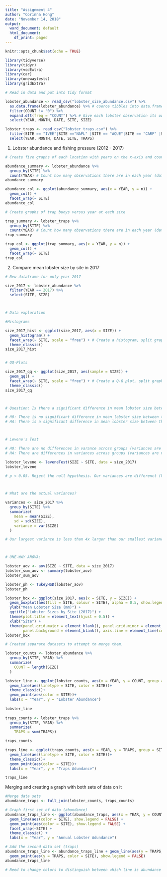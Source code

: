 ```yaml
---
title: "Assignment 4"
author: "Corinna Hong"
date: "November 14, 2018"
output:
  word_document: default
  html_document:
    df_print: paged
---
```


```r
knitr::opts_chunk$set(echo = TRUE)
```

```r

library(tidyverse)
library(tidyr)
library(vcdExtra)
library(car)
library(onewaytests)
library(gridExtra)

```


```r

# Read in data and put into tidy format

lobster_abundance <- read_csv("lobster_size_abundance.csv") %>% 
  as.data.frame(lobster_abundance) %>% # coerce tibbles into data.frame
  filter(COUNT != "0") %>% 
  expand.dft(freq = "COUNT") %>% # Give each lobster observation its own row
  select(YEAR, MONTH, DATE, SITE, SIZE)

lobster_traps <- read_csv("lobster_traps.csv") %>%
  filter(SITE == "IVEE"|SITE =="NAPL" |SITE == "AQUE"|SITE == "CARP" |SITE == "MOHK") %>% 
  select(YEAR, MONTH, DATE, SITE, TRAPS)

```


1. Lobster abundance and fishing pressure (2012 - 2017)

```r

# Create five graphs of each location with years on the x-axis and count of lobsters on y-axis

abundance_summary <- lobster_abundance %>% 
  group_by(SITE) %>% 
  count(YEAR) # Count how many observations there are in each year (data is grouped by site)
abundance_summary

abundance_col <- ggplot(abundance_summary, aes(x = YEAR, y = n)) +
  geom_col() +
  facet_wrap(~ SITE)
abundance_col

# Create graphs of trap buoys versus year at each site

trap_summary <- lobster_traps %>% 
  group_by(SITE) %>% 
  count(YEAR) # Count how many observations there are in each year (data is grouped by site)
trap_summary

trap_col <- ggplot(trap_summary, aes(x = YEAR, y = n)) +
  geom_col() +
  facet_wrap(~ SITE)
trap_col

```

2. Compare mean lobster size by site in 2017 

```r

# New dataframe for only year 2017

size_2017 <- lobster_abundance %>% 
  filter(YEAR == 2017) %>% 
  select(SITE, SIZE) 



# Data exploration

#Histograms

size_2017_hist <- ggplot(size_2017, aes(x = SIZE)) +
  geom_histogram() +
  facet_wrap(~ SITE, scale = "free") + # Create a histogram, split graphic visualization by site. Give each histogram its own y-axis scale
  theme_classic()
size_2017_hist


# QQ-Plots

size_2017_qq <- ggplot(size_2017, aes(sample = SIZE)) +
  geom_qq() +
  facet_wrap(~ SITE, scale = "free") + # Create a Q-Q plot, split graphic visualization by site. Give each Q-Q Plot its own y-axis scale
  theme_classic()
size_2017_qq



# Question: Is there a significant difference in mean lobster size between the five sites?

# H0: There is no significant difference in mean lobster size between the five sites
# HA: There is a significant difference in mean lobster size between the five sites



# Levene's Test 

# H0: There are no differences in varance across groups (variances are equal)
# HA: There are differences in variances across groups (variances are not equal)

lobster_levene <- leveneTest(SIZE ~ SITE, data = size_2017)
lobster_levene

# p < 0.05. Reject the null hypothesis. Our variances are differenct (Variances are not equal)



# What are the actual variances?

variances <- size_2017 %>% 
  group_by(SITE) %>% 
  summarize(
    mean = mean(SIZE),
    sd = sd(SIZE),
    variance = var(SIZE)
  )

# Our largest variance is less than 4x larger than our smallest variance



# ONE-WAY ANOVA:

lobster_aov <- aov(SIZE ~ SITE, data = size_2017)
lobster_sum_aov <- summary(lobster_aov)
lobster_sum_aov

lobster_ph <- TukeyHSD(lobster_aov)
lobster_ph

```



```r

lobster_box <- ggplot(size_2017, aes(x = SITE, y = SIZE)) +
  geom_boxplot(aes(fill = SITE, colour = SITE), alpha = 0.5, show.legend = FALSE) +
  ylab("Mean Lobster Size (mm)") +
  ggtitle("Lobster Sizes by Site (2017)") +
  theme(plot.title = element_text(hjust = 0.5)) +
  xlab("Site") +
  theme(panel.grid.major = element_blank(), panel.grid.minor = element_blank(),
        panel.background = element_blank(), axis.line = element_line(colour = "black"))
lobster_box

```



```r

# Created separate datasets to attempt to merge them. 

lobster_counts <- lobster_abundance %>%
  group_by(SITE, YEAR) %>% 
  summarize(
    COUNT = length(SIZE)
  )

lobster_line <- ggplot(lobster_counts, aes(x = YEAR, y = COUNT, group = SITE)) + 
  geom_line(aes(linetype = SITE, color = SITE))+
  theme_classic()+
  geom_point(aes(color = SITE))+
  labs(x = "Year", y = "Lobster Abundance")
  
lobster_line
  
traps_counts <- lobster_traps %>% 
  group_by(SITE, YEAR) %>% 
  summarize(
    TRAPS = sum(TRAPS))

traps_counts

traps_line <- ggplot(traps_counts, aes(x = YEAR, y = TRAPS, group = SITE)) + 
  geom_line(aes(linetype = SITE, color = SITE))+
  theme_classic()+
  geom_point(aes(color = SITE))+
  labs(x = "Year", y = "Traps Adundance")

traps_line
```

Merging and creating a graph with both sets of data on it
```r

#Merge data sets
abundance_traps <- full_join(lobster_counts, traps_counts) 

# Graph first set of data (abundance)
abundance_traps_line <- ggplot(abundance_traps, aes(x = YEAR, y = COUNT)) + 
  geom_line(aes(color = SITE), show.legend = FALSE) +
  geom_point(aes(color = SITE), show.legend = FALSE) +
  facet_wrap(~SITE) +
  theme_classic() +
  labs(x = "Year", y = "Annual Lobster Adundance")

# Add the second data set (traps)
abundance_traps_line <- abundance_traps_line + geom_line(aes(y = TRAPS, color = SITE), show.legend = FALSE) + 
  geom_point(aes(y = TRAPS, color = SITE), show.legend = FALSE)
abundance_traps_line

# Need to change colors to distinguish between which line is abundance (lower one) and which are traps (higher one)

```







